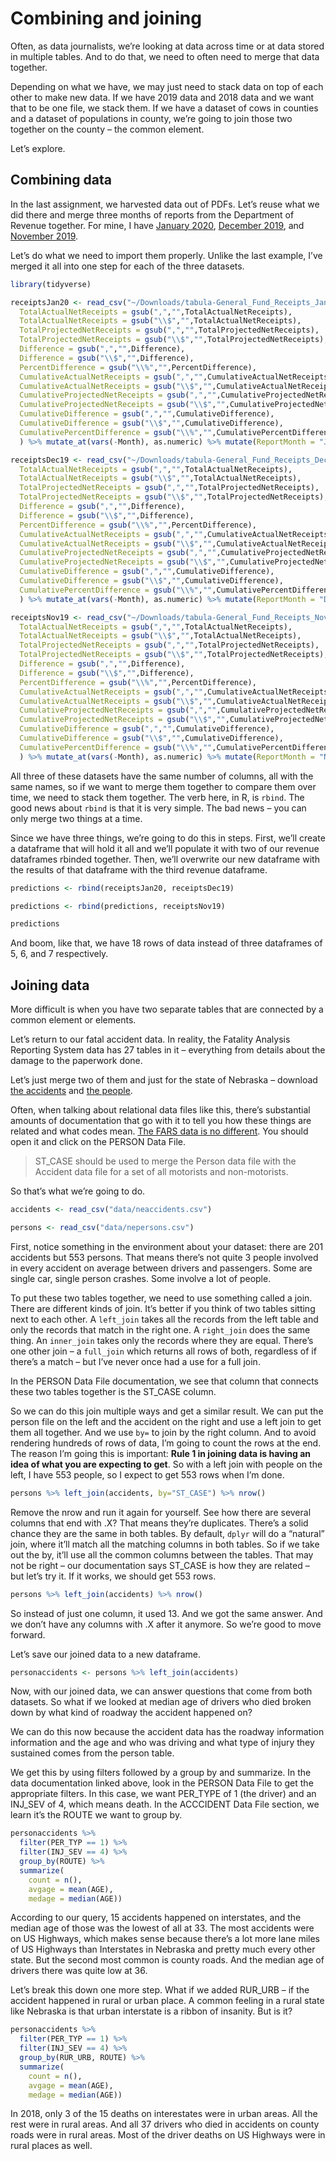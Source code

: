 # Combining and joining

Often, as data journalists, we're looking at data across time or at data stored in multiple tables. And to do that, we need to often need to merge that data together. 

Depending on what we have, we may just need to stack data on top of each other to make new data. If we have 2019 data and 2018 data and we want that to be one file, we stack them. If we have a dataset of cows in counties and a dataset of populations in county, we're going to join those two together on the county -- the common element.  

Let's explore.

## Combining data

In the last assignment, we harvested data out of PDFs. Let's reuse what we did there and merge three months of reports from the Department of Revenue together. For mine, I have [January 2020](https://unl.box.com/s/nd1yaroltsy161pqgbges9xrtav2qdqp), [December 2019](https://unl.box.com/s/jfdtqffty1vb2zbil8z5qalu18yg0590), and [November 2019](https://unl.box.com/s/g1dc0mibxxutsitqssv2uf75pmb7avle). 

Let's do what we need to import them properly. Unlike the last example, I've merged it all into one step for each of the three datasets.

```r
library(tidyverse)
```

```r
receiptsJan20 <- read_csv("~/Downloads/tabula-General_Fund_Receipts_January_2020.csv", skip = 3, col_names = c("Month", "TotalActualNetReceipts", "TotalProjectedNetReceipts", "Difference", "PercentDifference", "CumulativeActualNetReceipts", "CumulativeProjectedNetReceipts", "CumulativeDifference","CumulativePercentDifference"), skip_empty_rows = TRUE) %>% mutate(
  TotalActualNetReceipts = gsub(",","",TotalActualNetReceipts),
  TotalActualNetReceipts = gsub("\\$","",TotalActualNetReceipts),
  TotalProjectedNetReceipts = gsub(",","",TotalProjectedNetReceipts),
  TotalProjectedNetReceipts = gsub("\\$","",TotalProjectedNetReceipts),
  Difference = gsub(",","",Difference),
  Difference = gsub("\\$","",Difference),
  PercentDifference = gsub("\\%","",PercentDifference),
  CumulativeActualNetReceipts = gsub(",","",CumulativeActualNetReceipts),
  CumulativeActualNetReceipts = gsub("\\$","",CumulativeActualNetReceipts),
  CumulativeProjectedNetReceipts = gsub(",","",CumulativeProjectedNetReceipts),
  CumulativeProjectedNetReceipts = gsub("\\$","",CumulativeProjectedNetReceipts),
  CumulativeDifference = gsub(",","",CumulativeDifference),
  CumulativeDifference = gsub("\\$","",CumulativeDifference),
  CumulativePercentDifference = gsub("\\%","",CumulativePercentDifference)
  ) %>% mutate_at(vars(-Month), as.numeric) %>% mutate(ReportMonth = "January 2020")
```

```r
receiptsDec19 <- read_csv("~/Downloads/tabula-General_Fund_Receipts_December_2019.csv", skip = 3, col_names = c("Month", "TotalActualNetReceipts", "TotalProjectedNetReceipts", "Difference", "PercentDifference", "CumulativeActualNetReceipts", "CumulativeProjectedNetReceipts", "CumulativeDifference","CumulativePercentDifference"), skip_empty_rows = TRUE) %>% mutate(
  TotalActualNetReceipts = gsub(",","",TotalActualNetReceipts),
  TotalActualNetReceipts = gsub("\\$","",TotalActualNetReceipts),
  TotalProjectedNetReceipts = gsub(",","",TotalProjectedNetReceipts),
  TotalProjectedNetReceipts = gsub("\\$","",TotalProjectedNetReceipts),
  Difference = gsub(",","",Difference),
  Difference = gsub("\\$","",Difference),
  PercentDifference = gsub("\\%","",PercentDifference),
  CumulativeActualNetReceipts = gsub(",","",CumulativeActualNetReceipts),
  CumulativeActualNetReceipts = gsub("\\$","",CumulativeActualNetReceipts),
  CumulativeProjectedNetReceipts = gsub(",","",CumulativeProjectedNetReceipts),
  CumulativeProjectedNetReceipts = gsub("\\$","",CumulativeProjectedNetReceipts),
  CumulativeDifference = gsub(",","",CumulativeDifference),
  CumulativeDifference = gsub("\\$","",CumulativeDifference),
  CumulativePercentDifference = gsub("\\%","",CumulativePercentDifference)
  ) %>% mutate_at(vars(-Month), as.numeric) %>% mutate(ReportMonth = "December 2019")
```

```r
receiptsNov19 <- read_csv("~/Downloads/tabula-General_Fund_Receipts_November_12-13-2019.csv", skip = 3, col_names = c("Month", "TotalActualNetReceipts", "TotalProjectedNetReceipts", "Difference", "PercentDifference", "CumulativeActualNetReceipts", "CumulativeProjectedNetReceipts", "CumulativeDifference","CumulativePercentDifference"), skip_empty_rows = TRUE) %>% mutate(
  TotalActualNetReceipts = gsub(",","",TotalActualNetReceipts),
  TotalActualNetReceipts = gsub("\\$","",TotalActualNetReceipts),
  TotalProjectedNetReceipts = gsub(",","",TotalProjectedNetReceipts),
  TotalProjectedNetReceipts = gsub("\\$","",TotalProjectedNetReceipts),
  Difference = gsub(",","",Difference),
  Difference = gsub("\\$","",Difference),
  PercentDifference = gsub("\\%","",PercentDifference),
  CumulativeActualNetReceipts = gsub(",","",CumulativeActualNetReceipts),
  CumulativeActualNetReceipts = gsub("\\$","",CumulativeActualNetReceipts),
  CumulativeProjectedNetReceipts = gsub(",","",CumulativeProjectedNetReceipts),
  CumulativeProjectedNetReceipts = gsub("\\$","",CumulativeProjectedNetReceipts),
  CumulativeDifference = gsub(",","",CumulativeDifference),
  CumulativeDifference = gsub("\\$","",CumulativeDifference),
  CumulativePercentDifference = gsub("\\%","",CumulativePercentDifference)
  ) %>% mutate_at(vars(-Month), as.numeric) %>% mutate(ReportMonth = "November 2019")
```

All three of these datasets have the same number of columns, all with the same names, so if we want to merge them together to compare them over time, we need to stack them together. The verb here, in R, is `rbind`. The good news about `rbind` is that it is very simple. The bad news -- you can only merge two things at a time.

Since we have three things, we're going to do this in steps. First, we'll create a dataframe that will hold it all and we'll populate it with two of our revenue dataframes rbinded together. Then, we'll overwrite our new dataframe with the results of that dataframe with the third revenue dataframe. 

```r
predictions <- rbind(receiptsJan20, receiptsDec19)

predictions <- rbind(predictions, receiptsNov19)

predictions
```

And boom, like that, we have 18 rows of data instead of three dataframes of 5, 6, and 7 respectively. 

## Joining data

More difficult is when you have two separate tables that are connected by a common element or elements. 

Let's return to our fatal accident data. In reality, the Fatality Analysis Reporting System data has 27 tables in it -- everything from details about the damage to the paperwork done. 

Let's just merge two of them and just for the state of Nebraska -- download [the accidents](https://unl.box.com/s/1h79r809xsmu1vcsszcobvf3fj9ect8k) and [the people](https://unl.box.com/s/5rp7li8ukq4e8eoy5ymjuzs1a21ba7bv). 

Often, when talking about relational data files like this, there's substantial amounts of documentation that go with it to tell you how these things are related and what codes mean. [The FARS data is no different](https://crashstats.nhtsa.dot.gov/Api/Public/ViewPublication/812827). You should open it and click on the PERSON Data File. 

> ST_CASE should be used to merge the Person data file with the Accident data file for a set of all motorists and non-motorists.

So that's what we're going to do.

```r
accidents <- read_csv("data/neaccidents.csv")
```

```r
persons <- read_csv("data/nepersons.csv")
```

First, notice something in the environment about your dataset: there are 201 accidents but 553 persons. That means there's not quite 3 people involved in every accident on average between drivers and passengers. Some are single car, single person crashes. Some involve a lot of people. 

To put these two tables together, we need to use something called a join. There are different kinds of join. It's better if you think of two tables sitting next to each other. A `left_join` takes all the records from the left table and only the records that match in the right one. A `right_join` does the same thing. An `inner_join` takes only the records where they are equal. There's one other join -- a `full_join` which returns all rows of both, regardless of if there's a match -- but I've never once had a use for a full join.

In the PERSON Data File documentation, we see that column that connects these two tables together is the ST_CASE column. 

So we can do this join multiple ways and get a similar result. We can put the person file on the left and the accident on the right and use a left join to get them all together. And we use `by=` to join by the right column. And to avoid rendering hundreds of rows of data, I'm going to count the rows at the end. The reason I'm going this is important: **Rule 1 in joining data is having an idea of what you are expecting to get**. So with a left join with people on the left, I have 553 people, so I expect to get 553 rows when I'm done. 

```r
persons %>% left_join(accidents, by="ST_CASE") %>% nrow()
```

Remove the nrow and run it again for yourself. See how there are several columns that end with .X? That means they're duplicates. There's a solid chance they are the same in both tables. By default, `dplyr` will do a "natural" join, where it'll match all the matching columns in both tables. So if we take out the by, it'll use all the common columns between the tables. That may not be right -- our documentation says ST_CASE is how they are related -- but let's try it. If it works, we should get 553 rows.

```r
persons %>% left_join(accidents) %>% nrow()
```

So instead of just one column, it used 13. And we got the same answer. And we don't have any columns with .X after it anymore. So we're good to move forward.

Let's save our joined data to a new dataframe. 

```r
personaccidents <- persons %>% left_join(accidents)
```

Now, with our joined data, we can answer questions that come from both datasets. So what if we looked at median age of drivers who died broken down by what kind of roadway the accident happened on? 

We can do this now because the accident data has the roadway information information and the age and who was driving and what type of injury they sustained comes from the person table.

We get this by using filters followed by a group by and summarize. In the data documentation linked above, look in the PERSON Data File to get the appropriate filters. In this case, we want PER_TYPE of 1 (the driver) and an INJ_SEV of 4, which means death. In the ACCCIDENT Data File section, we learn it's the ROUTE we want to group by. 

```r
personaccidents %>% 
  filter(PER_TYP == 1) %>% 
  filter(INJ_SEV == 4) %>% 
  group_by(ROUTE) %>% 
  summarize(
    count = n(), 
    avgage = mean(AGE), 
    medage = median(AGE))
```

According to our query, 15 accidents happened on interstates, and the median age of those was the lowest of all at 33. The most accidents were on US Highways, which makes sense because there's a lot more lane miles of US Highways than Interstates in Nebraska and pretty much every other state. But the second most common is county roads. And the median age of drivers there was quite low at 36. 

Let's break this down one more step. What if we added RUR_URB -- if the accident happened in rural or urban place. A common feeling in a rural state like Nebraska is that urban interstate is a ribbon of insanity. But is it? 

```r
personaccidents %>% 
  filter(PER_TYP == 1) %>% 
  filter(INJ_SEV == 4) %>% 
  group_by(RUR_URB, ROUTE) %>% 
  summarize(
    count = n(), 
    avgage = mean(AGE), 
    medage = median(AGE))
```

In 2018, only 3 of the 15 deaths on interestates were in urban areas. All the rest were in rural areas. And all 37 drivers who died in accidents on county roads were in rural areas. Most of the driver deaths on US Highways were in rural places as well.
